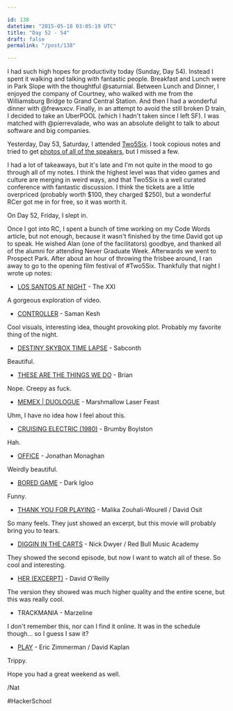 ```yaml
---

id: 138
datetime: "2015-05-18 03:05:19 UTC"
title: "Day 52 - 54"
draft: false
permalink: "/post/138"

---
```


I had such high hopes for productivity today \(Sunday, Day 54\). Instead I spent it walking and talking with fantastic people. Breakfast and Lunch were in Park Slope with the thoughtful @saturnial. Between Lunch and Dinner, I enjoyed the company of Courtney, who walked with me from the Williamsburg Bridge to Grand Central Station. And then I had a wonderful dinner with @frewsxcv. Finally, in an attempt to avoid the still broken D train, I decided to take an UberPOOL \(which I hadn't taken since I left SF\). I was matched with @pierrevalade, who was an absolute delight to talk to about software and big companies.

Yesterday, Day 53, Saturday, I attended [Two5Six](http://2015.two5six.com/). I took copious notes and tried to get [photos of all of the speakers](https://www.flickr.com/search/?user_id=42027916%!N%28MISSING), but I missed a few.

I had a lot of takeaways, but it's late and I'm not quite in the mood to go through all of my notes. I think the highest level was that video games and culture are merging in weird ways, and that Two5Six is a well curated conference with fantastic discussion. I think the tickets are a little overpriced \(probably worth $100, they charged $250\), but a wonderful RCer got me in for free, so it was worth it.

On Day 52, Friday, I slept in. 

Once I got into RC, I spent a bunch of time working on my Code Words article, but not enough, because it wasn't finished by the time David got up to speak. He wished Alan \(one of the facilitators\) goodbye, and thanked all of the alumni for attending Never Graduate Week. Afterwards we went to Prospect Park. After about an hour of throwing the frisbee around, I ran away to go to the opening film festival of #Two5Six. Thankfully that night I wrote up notes:

* [LOS SANTOS AT NIGHT](https://www.youtube.com/watch?v=eG-JY9xuVjM) - The XXI

A gorgeous exploration of video.

* [CONTROLLER](http://samanftw.com/CONTROLLER) - Saman Kesh

Cool visuals, interesting idea, thought provoking plot. Probably my favorite thing of the night.

* [DESTINY SKYBOX TIME LAPSE](https://www.youtube.com/watch?v=zeXHtztyXI4) - Sabconth

Beautiful\.

* [THESE ARE THE THINGS WE DO](https://www.youtube.com/watch?v=Q0gu06f4lMo) - Brian

Nope\. Creepy as fuck.

* [MEMEX | DUOLOGUE](https://vimeo.com/104704628) - Marshmallow Laser Feast

Uhm, I have no idea how I feel about this.

* [CRUISING ELECTRIC \(1980\)](https://thedissolve.com/news/1358-short-cuts-cruising-electric-1980/) - Brumby Boylston

Hah\.

* [OFFICE](http://jonmonaghan.com/work/office/) - Jonathan Monaghan

Weirdly beautiful.

* [BORED GAME](http://portfolio.darkigloo.com/Bored-Game) - Dark Igloo

Funny\.

* [THANK YOU FOR PLAYING](http://www.thankyouforplayingfilm.com/) - Malika Zouhali-Wourell / David Osit

So many feels. They just showed an excerpt, but this movie will probably bring you to tears.

* [DIGGIN IN THE CARTS](http://daily.redbullmusicacademy.com/enhanced/diggin-in-the-carts) - Nick Dwyer / Red Bull Music Academy

They showed the second episode, but now I want to watch all of these. So cool and interesting.

* [HER \(EXCERPT\)](https://youtu.be/r7MgbMI5zhw) -  David O'Reilly

The version they showed was much higher quality and the entire scene, but this was really cool. 

* TRACKMANIA - Marzeline

I don't remember this, nor can I find it online. It was in the schedule though... so I guess I saw it?

* [PLAY](http://ericzimmerman.com/portfolio/play/) - Eric Zimmerman / David Kaplan

Trippy\.


Hope you had a great weekend as well.

/Nat

#HackerSchool
